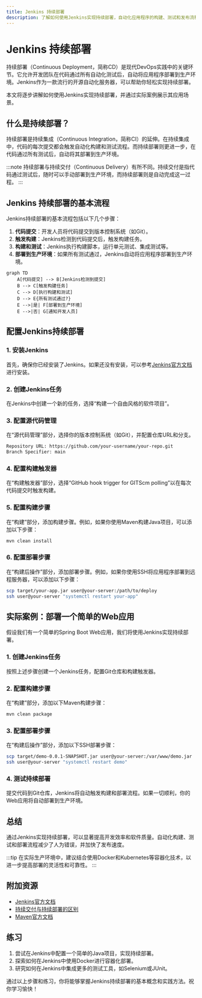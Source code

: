 ```yaml
---
title: Jenkins 持续部署
description: 了解如何使用Jenkins实现持续部署，自动化应用程序的构建、测试和发布流程。
---
```


# Jenkins 持续部署

持续部署（Continuous Deployment，简称CD）是现代DevOps实践中的关键环节。它允许开发团队在代码通过所有自动化测试后，自动将应用程序部署到生产环境。Jenkins作为一款流行的开源自动化服务器，可以帮助你轻松实现持续部署。

本文将逐步讲解如何使用Jenkins实现持续部署，并通过实际案例展示其应用场景。

## 什么是持续部署？

持续部署是持续集成（Continuous Integration，简称CI）的延伸。在持续集成中，代码的每次提交都会触发自动化构建和测试流程。而持续部署则更进一步，在代码通过所有测试后，自动将其部署到生产环境。

:::note
持续部署与持续交付（Continuous Delivery）有所不同。持续交付是指代码通过测试后，随时可以手动部署到生产环境，而持续部署则是自动完成这一过程。
:::

## Jenkins 持续部署的基本流程

Jenkins持续部署的基本流程包括以下几个步骤：

1. **代码提交**：开发人员将代码提交到版本控制系统（如Git）。
2. **触发构建**：Jenkins检测到代码提交后，触发构建任务。
3. **构建和测试**：Jenkins执行构建脚本，运行单元测试、集成测试等。
4. **部署到生产环境**：如果所有测试通过，Jenkins自动将应用程序部署到生产环境。

```mermaid
graph TD
    A[代码提交] --> B[Jenkins检测到提交]
    B --> C[触发构建任务]
    C --> D[执行构建和测试]
    D --> E{所有测试通过?}
    E -->|是| F[部署到生产环境]
    E -->|否| G[通知开发人员]
```

## 配置Jenkins持续部署

### 1. 安装Jenkins

首先，确保你已经安装了Jenkins。如果还没有安装，可以参考[Jenkins官方文档](https://www.jenkins.io/doc/book/installing/)进行安装。

### 2. 创建Jenkins任务

在Jenkins中创建一个新的任务，选择“构建一个自由风格的软件项目”。

### 3. 配置源代码管理

在“源代码管理”部分，选择你的版本控制系统（如Git），并配置仓库URL和分支。

```bash
Repository URL: https://github.com/your-username/your-repo.git
Branch Specifier: main
```

### 4. 配置构建触发器

在“构建触发器”部分，选择“GitHub hook trigger for GITScm polling”以在每次代码提交时触发构建。

### 5. 配置构建步骤

在“构建”部分，添加构建步骤。例如，如果你使用Maven构建Java项目，可以添加以下步骤：

```bash
mvn clean install
```

### 6. 配置部署步骤

在“构建后操作”部分，添加部署步骤。例如，如果你使用SSH将应用程序部署到远程服务器，可以添加以下步骤：

```bash
scp target/your-app.jar user@your-server:/path/to/deploy
ssh user@your-server "systemctl restart your-app"
```

## 实际案例：部署一个简单的Web应用

假设我们有一个简单的Spring Boot Web应用，我们将使用Jenkins实现持续部署。

### 1. 创建Jenkins任务

按照上述步骤创建一个Jenkins任务，配置Git仓库和构建触发器。

### 2. 配置构建步骤

在“构建”部分，添加以下Maven构建步骤：

```bash
mvn clean package
```

### 3. 配置部署步骤

在“构建后操作”部分，添加以下SSH部署步骤：

```bash
scp target/demo-0.0.1-SNAPSHOT.jar user@your-server:/var/www/demo.jar
ssh user@your-server "systemctl restart demo"
```

### 4. 测试持续部署

提交代码到Git仓库，Jenkins将自动触发构建和部署流程。如果一切顺利，你的Web应用将自动部署到生产环境。

## 总结

通过Jenkins实现持续部署，可以显著提高开发效率和软件质量。自动化构建、测试和部署流程减少了人为错误，并加快了发布速度。

:::tip
在实际生产环境中，建议结合使用Docker和Kubernetes等容器化技术，以进一步提高部署的灵活性和可靠性。
:::

## 附加资源

- [Jenkins官方文档](https://www.jenkins.io/doc/)
- [持续交付与持续部署的区别](https://martinfowler.com/bliki/ContinuousDelivery.html)
- [Maven官方文档](https://maven.apache.org/guides/)

## 练习

1. 尝试在Jenkins中配置一个简单的Java项目，实现持续部署。
2. 探索如何在Jenkins中使用Docker进行容器化部署。
3. 研究如何在Jenkins中集成更多的测试工具，如Selenium或JUnit。

通过以上步骤和练习，你将能够掌握Jenkins持续部署的基本概念和实践方法。祝你学习愉快！